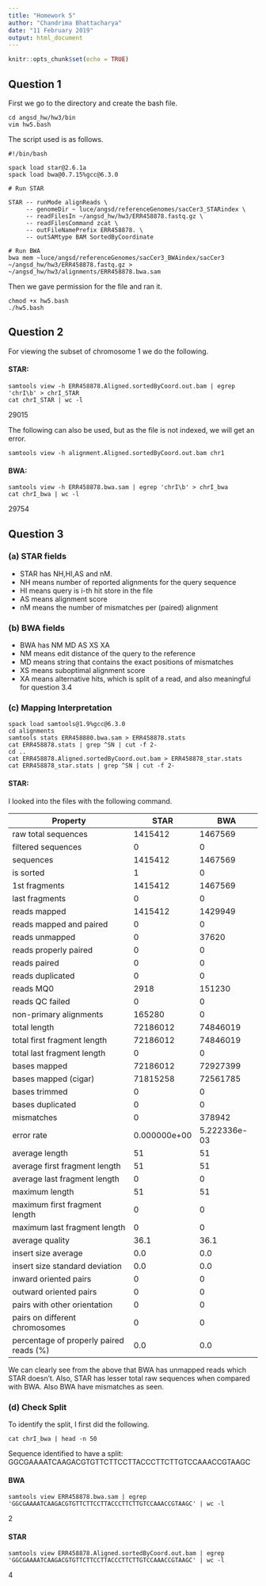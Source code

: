 ---
title: "Homework 5"
author: "Chandrima Bhattacharya"
date: "11 February 2019"
output: html_document
---

```{r setup, include=FALSE}
knitr::opts_chunk$set(echo = TRUE)
```

## Question 1

First we go to the directory and create the bash file.

```{directory}
cd angsd_hw/hw3/bin
vim hw5.bash
```

The script used is as follows.

```{script_code}
#!/bin/bash

spack load star@2.6.1a
spack load bwa@0.7.15%gcc@6.3.0

# Run STAR

STAR -- runMode alignReads \
     -- genomeDir ~ luce/angsd/referenceGenomes/sacCer3_STARindex \
     -- readFilesIn ~/angsd_hw/hw3/ERR458878.fastq.gz \
     -- readFilesCommand zcat \
     -- outFileNamePrefix ERR458878. \
     -- outSAMtype BAM SortedByCoordinate

# Run BWA
bwa mem ~luce/angsd/referenceGenomes/sacCer3_BWAindex/sacCer3 ~/angsd_hw/hw3/ERR458878.fastq.gz > ~/angsd_hw/hw3/alignments/ERR458878.bwa.sam
```

Then we gave permission for the file and ran it.

```{permission}
chmod +x hw5.bash
./hw5.bash
```


## Question 2

For viewing the subset of chromosome 1 we do the following.

#### STAR:

```{star_subset}
samtools view -h ERR458878.Aligned.sortedByCoord.out.bam | egrep 'chrI\b' > chrI_STAR
cat chrI_STAR | wc -l
```

29015

The following can also be used, but as the file is not indexed, we will get an error.

```{star_subset}
samtools view -h alignment.Aligned.sortedByCoord.out.bam chr1
```

#### BWA:

```{star_subset}
samtools view -h ERR458878.bwa.sam | egrep 'chrI\b' > chrI_bwa
cat chrI_bwa | wc -l
```

29754

## Question 3

### (a) STAR fields

* STAR has NH,HI,AS and nM.
* NH means number of reported alignments for the query sequence
* HI means query is i-th hit store in the file
* AS means alignment score
* nM means the number of mismatches per (paired) alignment

### (b) BWA fields

* BWA has NM MD AS XS XA
* NM means edit distance of the query to the reference
* MD means string that contains the exact positions of mismatches
* XS means suboptimal alignment score
* XA means alternative hits, which is split of a read, and also meaningful for question 3.4


### (c) Mapping Interpretation


```{check_stats}
spack load samtools@1.9%gcc@6.3.0
cd alignments
samtools stats ERR458880.bwa.sam > ERR458878.stats
cat ERR458878.stats | grep ^SN | cut -f 2-
cd ..
cat ERR458878.Aligned.sortedByCoord.out.bam > ERR458878_star.stats
cat ERR458878_star.stats | grep ^SN | cut -f 2-
```

#### STAR:

I looked into the files with the following command.

Property | STAR | BWA
----------|-------|-------
raw total sequences |   1415412 |  1467569
filtered sequences |    0 | 0
sequences |    1415412 |  1467569
is sorted |    1 | 0
1st fragments|1415412 |  1467569
last fragments|0 | 0
reads mapped|  1415412 | 1429949
reads mapped and paired|0|        0       
reads unmapped| 0|  37620
reads properly paired|0|  0      
reads paired| 0|  0       
reads duplicated| 0|       0      
reads MQ0|    2918   | 151230
reads QC failed|0 |   0
non-primary alignments|165280 | 0
total length|  72186012 |  74846019      
total first fragment length|  72186012|  74846019        
total last fragment length|   0   | 0   
bases mapped| 72186012| 72927399
bases mapped (cigar)| 71815258 |  72561785      
bases trimmed|  0| 0
bases duplicated|     0| 0
mismatches| 0  |   378942    
error rate|   0.000000e+00   | 5.222336e-03 
average length|51|51
average first fragment length|51|51
average last fragment length|0| 0
maximum length|51|51
maximum first fragment length|0| 0
maximum last fragment length|0| 0
average quality| 36.1|  36.1
insert size average| 0.0| 0.0
insert size standard deviation| 0.0| 0.0
inward oriented pairs|0 |  0
outward oriented pairs| 0|0
pairs with other orientation|0| 0
pairs on different chromosomes|0|0
percentage of properly paired reads (%)| 0.0|  0.0

We can clearly see from the above that BWA has unmapped reads which STAR doesn't. Also, STAR has lesser total raw sequences when compared with BWA. Also BWA have mismatches as seen.

### (d) Check Split

To identify the split, I first did the following.

```{check_split}
cat chrI_bwa | head -n 50
```

Sequence identified to have a split: GGCGAAAATCAAGACGTGTTCTTCCTTACCCTTCTTGTCCAAACCGTAAGC

#### BWA 

```{bwa_split}
samtools view ERR458878.bwa.sam | egrep 'GGCGAAAATCAAGACGTGTTCTTCCTTACCCTTCTTGTCCAAACCGTAAGC' | wc -l
```

2

#### STAR

```{star_split}
samtools view ERR458878.Aligned.sortedByCoord.out.bam | egrep 'GGCGAAAATCAAGACGTGTTCTTCCTTACCCTTCTTGTCCAAACCGTAAGC' | wc -l
```

4

